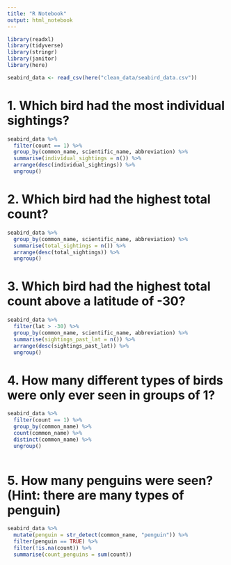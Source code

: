 ```yaml
---
title: "R Notebook"
output: html_notebook
---
```


```r
library(readxl)
library(tidyverse)
library(stringr)
library(janitor)
library(here)
```

```r
seabird_data <- read_csv(here("clean_data/seabird_data.csv"))
```

# 1. Which bird had the most individual sightings?

```r
seabird_data %>% 
  filter(count == 1) %>% 
  group_by(common_name, scientific_name, abbreviation) %>% 
  summarise(individual_sightings = n()) %>% 
  arrange(desc(individual_sightings)) %>% 
  ungroup()
```


# 2. Which bird had the highest total count?

```r
seabird_data %>% 
  group_by(common_name, scientific_name, abbreviation) %>% 
  summarise(total_sightings = n()) %>% 
  arrange(desc(total_sightings)) %>% 
  ungroup()
```


# 3. Which bird had the highest total count above a latitude of -30?

```r
seabird_data %>% 
  filter(lat > -30) %>% 
  group_by(common_name, scientific_name, abbreviation) %>% 
  summarise(sightings_past_lat = n()) %>% 
  arrange(desc(sightings_past_lat)) %>% 
  ungroup()
```


# 4. How many different types of birds were only ever seen in groups of 1?

```r
seabird_data %>% 
  filter(count == 1) %>% 
  group_by(common_name) %>% 
  count(common_name) %>% 
  distinct(common_name) %>% 
  ungroup()
  
```


# 5. How many penguins were seen? (Hint: there are many types of penguin)

```r
seabird_data %>% 
  mutate(penguin = str_detect(common_name, "penguin")) %>% 
  filter(penguin == TRUE) %>%
  filter(!is.na(count)) %>% 
  summarise(count_penguins = sum(count))
```

